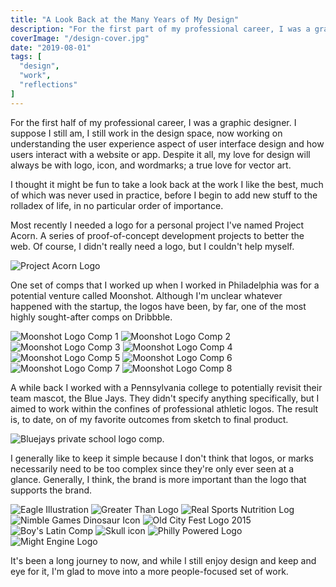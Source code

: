 ```yaml
---
title: "A Look Back at the Many Years of My Design"
description: "For the first part of my professional career, I was a graphic designer. Let's take a look back."
coverImage: "/design-cover.jpg"
date: "2019-08-01"
tags: [
  "design",
  "work",
  "reflections"
]
---
```


For the first half of my professional career, I was a graphic designer. I suppose I still am, I still work in the design space, now working on understanding the user experience aspect of user interface design and how users interact with a website or app. Despite it all, my love for design will always be with logo, icon, and wordmarks; a true love for vector art.

I thought it might be fun to take a look back at the work I like the best, much of which was never used in practice, before I begin to add new stuff to the rolladex of life, in no particular order of importance.

Most recently I needed a logo for a personal project I've named Project Acorn. A series of proof-of-concept development projects to better the web. Of course, I didn't really need a logo, but I couldn't help myself.

<img src="/design-acorn.jpg" alt="Project Acorn Logo" data-align="wide" />

One set of comps that I worked up when I worked in Philadelphia was for a potential venture called Moonshot. Although I'm unclear whatever happened with the startup, the logos have been, by far, one of the most highly sought-after comps on Dribbble.

<div data-gallery>
  <img src="/design-moonshot-1.jpg" alt="Moonshot Logo Comp 1" />
  <img src="/design-moonshot-2.jpg" alt="Moonshot Logo Comp 2" />
  <img src="/design-moonshot-3.jpg" alt="Moonshot Logo Comp 3" />
  <img src="/design-moonshot-4.jpg" alt="Moonshot Logo Comp 4" />
  <img src="/design-moonshot-6.jpg" alt="Moonshot Logo Comp 5" />
  <img src="/design-moonshot-7.jpg" alt="Moonshot Logo Comp 6" />
  <img src="/design-moonshot-8.jpg" alt="Moonshot Logo Comp 7" />
  <img src="/design-moonshot-9.jpg" alt="Moonshot Logo Comp 8" />
</div>

A while back I worked with a Pennsylvania college to potentially revisit their team mascot, the Blue Jays. They didn't specify anything specifically, but I aimed to work within the confines of professional athletic logos. The result is, to date, on of my favorite outcomes from sketch to final product.

<img src="/design-bluejay.jpg" alt="Bluejays private school logo comp." data-align="wide" />

I generally like to keep it simple because I don't think that logos, or marks necessarily need to be too complex since they're only ever seen at a glance. Generally, I think, the brand is more important than the logo that supports the brand.

<div data-gallery>
  <img src="/design-eagle.jpg" alt="Eagle Illustration" data-align="center" />
  <img src="/design-greater-than.jpg" alt="Greater Than Logo" data-align="center" />
  <img src="/design-real-sports.jpg" alt="Real Sports Nutrition Log" data-align="center" />
  <img src="/design-nimble.jpg" alt="Nimble Games Dinosaur Icon" data-align="center" />
  <img src="/design-old-city.jpg" alt="Old City Fest Logo 2015" data-align="center" />
  <img src="/design-boys-latin.jpg" alt="Boy's Latin Comp" data-align="center" />
  <img src="/design-skull.jpg" alt="Skull icon" data-align="center" />
  <img src="/design-philly-powered.jpg" alt="Philly Powered Logo" data-align="center" />
</div>

<img src="/design-might-engine.jpg" alt="Might Engine Logo" data-align="wide" />

It's been a long journey to now, and while I still enjoy design and keep and eye for it, I'm glad to move into a more people-focused set of work.

